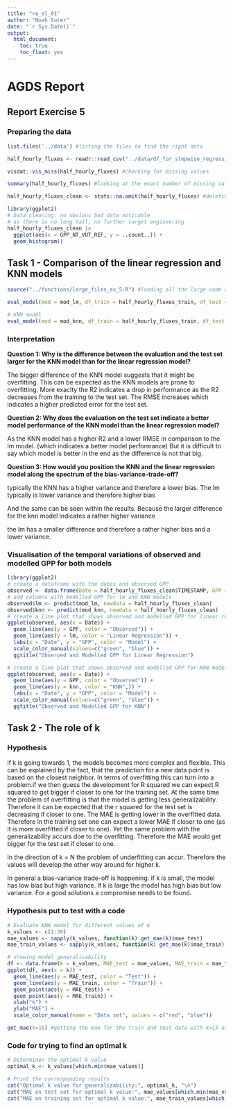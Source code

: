 ```yaml
---
title: "re_ml_01"
author: "Noah Suter"
date: "`r Sys.Date()`"
output:
  html_document:
    toc: true
    toc_float: yes
---
```

# AGDS Report

## Report Exercise 5

### Preparing the data

```r
list.files('../data') #listing the files to find the right data
```


```r
half_hourly_fluxes <- readr::read_csv("../data/df_for_stepwise_regression.csv") # reading the data into R
```


```r
visdat::vis_miss(half_hourly_fluxes) #checking for missing values
```

```r
summary(half_hourly_fluxes) #looking at the exact number of missing values (NA) per row
```

```r
half_hourly_fluxes_clean <- stats::na.omit(half_hourly_fluxes) #deleting all the rows with missing values
```


```r
library(ggplot2)
# Data cleaning: no obvious bad data noticable
# as there is no long tail, no further target engineering
half_hourly_fluxes_clean |> 
  ggplot(aes(x = GPP_NT_VUT_REF, y = ..count..)) + 
  geom_histogram()
```

## Task 1 - Comparison of the linear regression and KNN models


```r
source("../functions/large_files_ex_5.R") #loading all the large code chunks form another .R file
```

```r
eval_model(mod = mod_lm, df_train = half_hourly_fluxes_train, df_test = half_hourly_fluxes_test) #running the lm model with test and train data
```
```r
# KNN model
eval_model(mod = mod_knn, df_train = half_hourly_fluxes_train, df_test = half_hourly_fluxes_test) #running the knn model with train and test data
```

### Interpretation

**Question 1: Why is the difference between the evaluation and the test set larger for the KNN model than for the linear regression model?**

The bigger difference of the KNN model suggests that it might be overfitting. This can be expected as the KNN models are prone to overfitting.
More exaclty the R2 indicates a drop in performance as the R2 decreases from the training to the test set.
The RMSE increases which indicates a higher predicted error for the test set.

**Question 2: Why does the evaluation on the test set indicate a better model performance of the KNN model than the linear regression model?**

As the KNN model has a higher R2 and a lower RMSE in comparison to the lm model. (which indicates a better model performance) But it is difficult to say which model is better in the end as the difference is not that big.

**Question 3: How would you position the KNN and the linear regression model along the spectrum of the bias-variance-trade-off?**

typically the KNN has a higher variance and therefore a lower bias.
The lm typically is lower variance and therefore higher bias

And the same can be seen within the results. Because the larger difference for the knn model indicates a rather higher variance

the lm has a smaller difference and therefore a rather higher bias and a lower variance.


### Visualisation of the temporal variations of observed and modelled GPP for both models

```r
library(ggplot2)
# create a dataframe with the dates and observed GPP
observed <- data.frame(Date = half_hourly_fluxes_clean$TIMESTAMP, GPP = half_hourly_fluxes_clean$GPP_NT_VUT_REF)
# add columns with modelled GPP for lm and KNN models
observed$lm <- predict(mod_lm, newdata = half_hourly_fluxes_clean)
observed$knn <- predict(mod_knn, newdata = half_hourly_fluxes_clean)
# create a line plot that shows observed and modelled GPP for linear regression models
ggplot(observed, aes(x = Date)) +
  geom_line(aes(y = GPP, color = "Observed")) +
  geom_line(aes(y = lm, color = "Linear Regression")) +
  labs(x = "Date", y = "GPP", color = "Model") +
  scale_color_manual(values=c("green", "blue")) +
  ggtitle("Observed and Modelled GPP for Linear Regression")
```
```r
# create a line plot that shows observed and modelled GPP for KNN models
ggplot(observed, aes(x = Date)) +
  geom_line(aes(y = GPP, color = "Observed")) +
  geom_line(aes(y = knn, color = "KNN",)) +
  labs(x = "Date", y = "GPP", color = "Model") +
  scale_color_manual(values=c("green", "blue")) +
  ggtitle("Observed and Modelled GPP for KNN")
```



## Task 2 - The role of k

### Hypothesis

if k is going towards 1, the models becomes more complex and flexible. This can be explained by the fact, that the prediction for a new data point is based on the closest neighbor. In terms of overfitting this can turn into a problem.if we then guess the development for R squared we can expect R squared to get bigger if closer to one for the training set. At the same time the problem of overfitting is that the model is getting less generalizability. Therefore it can be expected that the r squared for the test set is decreasing if closer to one.
The MAE is getting lower in the overfitted data. Therefore in the training set one can expect a lower MAE if closer to one (as it is more overfitted if closer to one). Yet the same problem with the generalizability accurs doe to the overfitting. Therefore the MAE would get bigger for the test set if closer to one.

In the direction of k = N the problem of underfitting can accur. Therefore the values will develop the other way around for higher k.

In general a bias-variance trade-off is happening. if k is small, the model has low bias but high variance. If k is large the model has high bias but low variance. For a good solutions a compromise needs to be found.

### Hypothesis put to test with a code

```r
# Evaluate KNN model for different values of k
k_values <- c(1:30)
mae_values <- sapply(k_values, function(k) get_mae(k)$mae_test)
mae_train_values <- sapply(k_values, function(k) get_mae(k)$mae_train)
```

```r
# showing model generalisability  
df <- data.frame(k = k_values, MAE_test = mae_values, MAE_train = mae_train_values)
ggplot(df, aes(x = k)) + 
  geom_line(aes(y = MAE_test, color = "Test")) + 
  geom_line(aes(y = MAE_train, color = "Train")) +
  geom_point(aes(y = MAE_test)) + 
  geom_point(aes(y = MAE_train)) + 
  xlab("k") + 
  ylab("MAE") +
  scale_color_manual(name = "Data set", values = c("red", "blue"))
```




```r
get_mae(k=15) #getting the mae for the train and test data with k=15 as example
```



### Code for trying to find an optimal k

```r
# Determinen the optimal k value
optimal_k <- k_values[which.min(mae_values)]

# Print the corresponding results
cat("Optimal k value for generalizability:", optimal_k, "\n")
cat("MAE on test set for optimal k value:", mae_values[which.min(mae_values)], "\n")
cat("MAE on training set for optimal k value:", mae_train_values[which.min(mae_values)], "\n")

```


